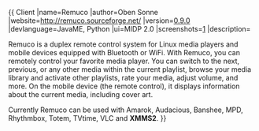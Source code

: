 {{
Client
|name=Remuco
|author=Oben Sonne
|website=http://remuco.sourceforge.net/
|version=[http://remuco.sourceforge.net/index.php/Getting_Started 0.9.0]
|devlanguage=JavaME, Python
|ui=MIDP 2.0
|screenshots=[http://remuco.sourceforge.net/index.php/Screenshots]
|description=

Remuco is a duplex remote control system for Linux media players and mobile devices equipped with Bluetooth or WiFi. With Remuco, you can remotely control your favorite media player. You can switch to the next, previous, or any other media within the current playlist, browse your media library and activate other playlists, rate your media, adjust volume, and more. On the mobile device (the remote control), it displays information about the current media, including cover art.

Currently Remuco can be used with Amarok, Audacious, Banshee, MPD, Rhythmbox, Totem, TVtime, VLC and '''XMMS2'''.
}}